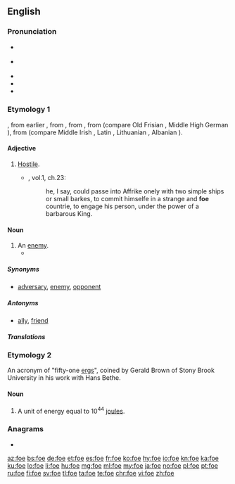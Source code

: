 {{also|FoE|FOE}}
==English==

===Pronunciation===
* {{a|RP}} {{IPA|/fəʊ/|lang=en}}
* {{a|GenAm}} {{IPA|/foʊ/|lang=en}}
* {{audio|en-us-foe.ogg|Audio (US)|lang=en}}
* {{rhymes|əʊ|lang=en}}
* {{homophones|faux|lang=en}}

===Etymology 1===
{{etyl|enm|en}} {{m|enm|fo||foe; hostile}}, from earlier {{m|enm|ifo||foe}}, from {{etyl|ang|en}} {{m|ang|ġefāh||enemy}}, from {{m|ang|fāh||hostile}}, from {{etyl|gem-pro|en}} {{m|gem-pro|*faihaz}} (compare Old Frisian {{m|ofs|fāch||punishable}}, Middle High German {{m|gmh|gevēch||feuder}}), from {{etyl|ine-pro|en}} {{m|ine-pro|*peik/k̑-||to hate, be hostile}} (compare Middle Irish {{m|mga|óech||enemy, fiend}}, Latin {{m|la|piget||he is annoying}}, Lithuanian {{m|lt|pìktas||evil}}, Albanian {{m|sq|pis||dirty, scoundrel}}).

====Adjective====
{{en-adj}}

# {{context|obsolete|lang=en}} [[hostile|Hostile]].
#*{{RQ:Flr Mntgn Essays}}, vol.1, ch.23:
#*: he, I say, could passe into Affrike onely with two simple ships or small barkes, to commit himselfe in a strange and '''foe''' countrie, to engage his person, under the power of a barbarous King{{nb...}}.

====Noun====
{{en-noun}}

# An [[enemy]].
#* {{quote-magazine|date=2013-06-29|volume=407|issue=8842|page=55|magazine={{w|The Economist}}
|title=[http://www.economist.com/news/international/21580191-edward-snowdens-odyssey-leaves-america-nonplussed-and-its-allies-dismayed-russia-china Travels and travails]
|passage=Even without hovering drones, a lurking assassin, a thumping score and a denouement, the real-life story of Edward Snowden, a rogue spy on the run, could be straight out of the cinema. But, as with Hollywood, the subplots and exotic locations may distract from the real message: America’s discomfort and its '''foe'''s’ glee.}}

=====Synonyms=====
* {{sense|enemy}} [[adversary]], [[enemy]], [[opponent]]

=====Antonyms=====
* {{sense|enemy}} [[ally]], [[friend]]

=====Translations=====
{{trans-see|enemy}}

===Etymology 2===
An acronym of "fifty-one [[erg]]s", coined by Gerald Brown of Stony Brook University in his work with Hans Bethe.

====Noun====
{{en-noun}}

# A unit of energy equal to 10<sup>44</sup> [[joule]]s.

===Anagrams===
* {{l|en|EOF}}

[[az:foe]]
[[bs:foe]]
[[de:foe]]
[[et:foe]]
[[es:foe]]
[[fr:foe]]
[[ko:foe]]
[[hy:foe]]
[[io:foe]]
[[kn:foe]]
[[ka:foe]]
[[ku:foe]]
[[lo:foe]]
[[li:foe]]
[[hu:foe]]
[[mg:foe]]
[[ml:foe]]
[[my:foe]]
[[ja:foe]]
[[no:foe]]
[[pl:foe]]
[[pt:foe]]
[[ru:foe]]
[[fi:foe]]
[[sv:foe]]
[[tl:foe]]
[[ta:foe]]
[[te:foe]]
[[chr:foe]]
[[vi:foe]]
[[zh:foe]]